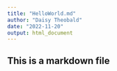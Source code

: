 ```yaml
---
title: "HelloWorld.md"
author: "Daisy Theobald"
date: "2022-11-20"
output: html_document
---
```


## This is a markdown file
